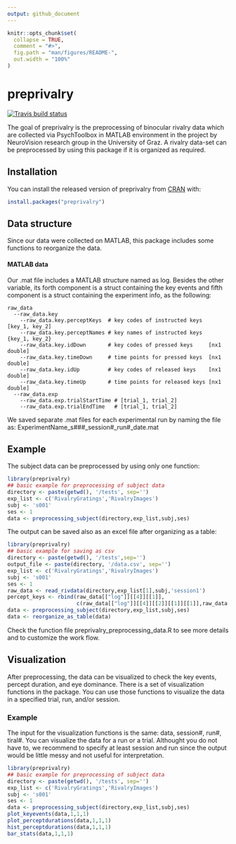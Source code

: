 ```yaml
---
output: github_document
---
```


<!-- README.md is generated from README.Rmd. Please edit that file -->

```r
knitr::opts_chunk$set(
  collapse = TRUE,
  comment = "#>",
  fig.path = "man/figures/README-",
  out.width = "100%"
)
```

# preprivalry

<!-- badges: start -->
[![Travis build status](https://travis-ci.com/cemreyilmaz/preprivalry.svg?branch=master)](https://travis-ci.com/cemreyilmaz/preprivalry)
<!-- badges: end -->

The goal of preprivalry is the preprocessing of binocular rivalry data
which are collected via PsychToolbox in MATLAB environment in the project by 
NeuroVision research group in the University of Graz. A rivalry data-set can be 
preprocessed by using this package if it is organized as required.

## Installation

You can install the released version of preprivalry from [CRAN](https://CRAN.R-project.org) with:

``` r
install.packages("preprivalry")
```
## Data structure

Since our data were collected on MATLAB, this package includes some functions to
reorganize the data.

#### MATLAB data

Our .mat file includes a MATLAB structure named as log. Besides the other 
variable, its forth component is a struct containing the key events and fifth 
component is a struct containing the experiment info, as the following:

```
raw_data
  --raw_data.key
    --raw_data.key.perceptKeys  # key codes of instructed keys  [key_1, key_2]
    --raw_data.key.perceptNames # key names of instructed keys  {key_1, key_2}
    --raw_data.key.idDown       # key codes of pressed keys     [nx1 double]
    --raw_data.key.timeDown     # time points for pressed keys  [nx1 double]
    --raw_data.key.idUp         # key codes of released keys    [nx1 double]
    --raw_data.key.timeUp       # time points for released keys [nx1 double]
  --raw_data.exp
    --raw_data.exp.trialStartTime # [trial_1, trial_2]
    --raw_data.exp.trialEndTime   # [trial_1, trial_2]
```

We saved separate .mat files for each experimental run by naming the file as:
ExperimentName_s###_session#_run#_date.mat

## Example

The subject data can be preprocessed by using only one function:

```r
library(preprivalry)
## basic example for preprocessing of subject data
directory <- paste(getwd(), '/tests', sep='')
exp_list <- c('RivalryGratings','RivalryImages')
subj <- 's001'
ses <- 1
data <- preprocessing_subject(directory,exp_list,subj,ses)
```

The output can be saved also as an excel file after organizing as a table:
```r
library(preprivalry)
## basic example for saving as csv
directory <- paste(getwd(), '/tests',sep='')
output_file <- paste(directory, '/data.csv', sep='')
exp_list <- c('RivalryGratings','RivalryImages')
subj <- 's001'
ses <- 1
raw_data <- read_rivdata(directory,exp_list[1],subj,'session1')
percept_keys <- rbind(raw_data[["log"]][[4]][[1]],
                      c(raw_data[["log"]][[4]][[2]][[1]][[1]],raw_data[["log"]][[4]][[2]][[2]][[1]]))
data <- preprocessing_subject(directory,exp_list,subj,ses)
data <- reorganize_as_table(data)
```

Check the function file preprivalry_preprocessing_data.R to see more details and 
to customize the work flow. 

## Visualization
After preprocessing, the data can be visualized to check the key events, percept
duration, and eye dominance. There is a set of visualization functions in the
package. You can use those functions to visualize the data in a specified trial,
run, and/or session. 

### Example
The input for the visualization functions is the same: data, session#, run#, 
tiral#. You can visualize the data for a run or a trial. Althought you do not
have to, we recommend to specify at least session and run since the output would
be little messy and not useful for interpretation.

```r
library(preprivalry)
## basic example for preprocessing of subject data
directory <- paste(getwd(), '/tests', sep='')
exp_list <- c('RivalryGratings','RivalryImages')
subj <- 's001'
ses <- 1
data <- preprocessing_subject(directory,exp_list,subj,ses)
plot_keyevents(data,1,1,1)
plot_perceptdurations(data,1,1,1)
hist_perceptdurations(data,1,1,1)
bar_stats(data,1,1,1)
```
